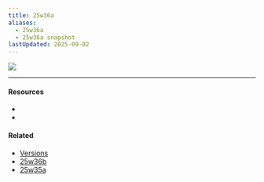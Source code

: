 ```yaml
---
title: 25w36a
aliases:
  - 25w36a
  - 25w36a snapshot
lastUpdated: 2025-09-02
---
```



![](https://minecraft.wiki/images/25w36a.jpg)

---

#### Resources

- <Wiki src="https://minecraft.wiki/w/Java_Edition_25w36a" />
- <Blog src="https://www.minecraft.net/en-us/article/minecraft-snapshot-25w36a" />

#### Related

- [Versions](/versions)
- [25w36b](/25w36b)
- [25w35a](/25w35a)